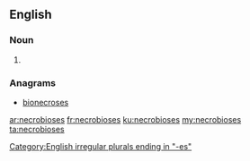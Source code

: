 ==English==

===Noun===
{{head|en}}

# {{plural of|necrobiosis}}

===Anagrams===
* [[bionecroses#English|bionecroses]]

[[Category:English irregular plurals ending in "-es"]]

[[ar:necrobioses]]
[[fr:necrobioses]]
[[ku:necrobioses]]
[[my:necrobioses]]
[[ta:necrobioses]]